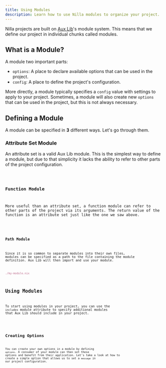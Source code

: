 ```yaml
---
title: Using Modules
description: Learn how to use Nilla modules to organize your project.
---
```




Nilla projects are built on [Aux Lib](https://git.auxolotl.org/auxolotl/lib)'s module system. This
means that we define our project in individual chunks called modules.

## What is a Module?

A module two important parts:

- `options`: A place to declare available options that can be used in the project.
- `config`: A place to define the project's configuration.

More directly, a module typically specifies a `config` value with settings to apply to your project.
Sometimes, a module will also create new `options` that can be used in the project, but this is not
always necessary.

## Defining a Module

A module can be specified in **3** different ways. Let's go through them.

### Attribute Set Module

An attribute set is a valid Aux Lib module. This is the simplest way to define a module, but due to
that simplicity it lacks the ability to refer to other parts of the project configuration.

<Code lang="nix" code={modules0Code} title="my-module.nix" />

### Function Module

More useful than an attribute set, a function module can refer to other parts of the project via its
arguments. The return value of the function is an attribute set just like the one we saw above.

<Code lang="nix" code={modules1Code} title="my-module.nix" />

### Path Module

Since it is so common to separate modules into their own files, modules can be specified as a path to
the file containing the module definition. Aux Lib will then import and use your module.

```nix
./my-module.nix
```

## Using Modules

To start using modules in your project, you can use the `includes` module attribute to specify
additional modules that Aux Lib should include in your project.

<Code lang="nix" code={modules2Code} title="nilla.nix" />

## Creating Options

You can create your own options in a module by defining `options`. A consumer of your module can
then set these options and benefit from their application. Let's take a look at how to create a
simple option that allows us to set a `message` in our project configuration.

<Code lang="nix" code={modules3Code} title="nilla.nix" />
